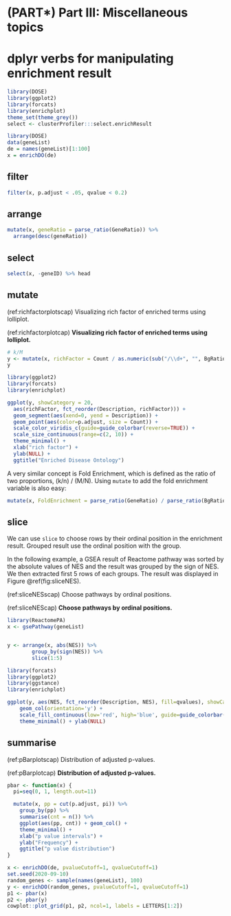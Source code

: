# (PART\*) Part III: Miscellaneous topics {-}

# dplyr verbs for manipulating enrichment result {#clusterProfiler-dplyr}


```r
library(DOSE)
library(ggplot2)
library(forcats)
library(enrichplot)
theme_set(theme_grey())
select <- clusterProfiler:::select.enrichResult
```


```r
library(DOSE)
data(geneList)
de = names(geneList)[1:100]
x = enrichDO(de)
```

## filter

```r

filter(x, p.adjust < .05, qvalue < 0.2)
```

## arrange
```r
mutate(x, geneRatio = parse_ratio(GeneRatio)) %>%
  arrange(desc(geneRatio))
```

## select

```r
select(x, -geneID) %>% head
```

## mutate

(ref:richfactorplotscap) Visualizing rich factor of enriched terms using lolliplot.

(ref:richfactorplotcap) **Visualizing rich factor of enriched terms using lolliplot.** 


```r

# k/M
y <- mutate(x, richFactor = Count / as.numeric(sub("/\\d+", "", BgRatio)))
y

library(ggplot2)
library(forcats)
library(enrichplot)

ggplot(y, showCategory = 20, 
  aes(richFactor, fct_reorder(Description, richFactor))) + 
  geom_segment(aes(xend=0, yend = Description)) +
  geom_point(aes(color=p.adjust, size = Count)) +
  scale_color_viridis_c(guide=guide_colorbar(reverse=TRUE)) +
  scale_size_continuous(range=c(2, 10)) +
  theme_minimal() + 
  xlab("rich factor") +
  ylab(NULL) + 
  ggtitle("Enriched Disease Ontology")
```


A very similar concept is Fold Enrichment, which is defined as the ratio of two proportions, (k/n) / (M/N). Using `mutate` to add the fold enrichment variable is also easy:

```r
mutate(x, FoldEnrichment = parse_ratio(GeneRatio) / parse_ratio(BgRatio))
```

## slice

We can use `slice` to choose rows by their ordinal position in the enrichment result. Grouped result use the ordinal position with the group.

In the following example, a GSEA result of Reactome pathway was sorted by the absolute values of NES and the result was grouped by the sign of NES. We then extracted first 5 rows of each groups. The result was displayed in Figure \@ref(fig:sliceNES).


(ref:sliceNESscap) Choose pathways by ordinal positions.

(ref:sliceNEScap) **Choose pathways by ordinal positions.** 


```r
library(ReactomePA)
x <- gsePathway(geneList)


y <- arrange(x, abs(NES)) %>% 
        group_by(sign(NES)) %>% 
        slice(1:5)

library(forcats)
library(ggplot2)
library(ggstance)
library(enrichplot)

ggplot(y, aes(NES, fct_reorder(Description, NES), fill=qvalues), showCategory=10) + 
    geom_col(orientation='y') + 
    scale_fill_continuous(low='red', high='blue', guide=guide_colorbar(reverse=TRUE)) + 
    theme_minimal() + ylab(NULL)
```


## summarise

(ref:pBarplotscap) Distribution of adjusted p-values.

(ref:pBarplotcap) **Distribution of adjusted p-values.** 


```r
pbar <- function(x) {
  pi=seq(0, 1, length.out=11)

  mutate(x, pp = cut(p.adjust, pi)) %>%
    group_by(pp) %>% 
    summarise(cnt = n()) %>% 
    ggplot(aes(pp, cnt)) + geom_col() + 
    theme_minimal() +
    xlab("p value intervals") +
    ylab("Frequency") + 
    ggtitle("p value distribution")
}    

x <- enrichDO(de, pvalueCutoff=1, qvalueCutoff=1)
set.seed(2020-09-10)
random_genes <- sample(names(geneList), 100)
y <- enrichDO(random_genes, pvalueCutoff=1, qvalueCutoff=1)
p1 <- pbar(x)
p2 <- pbar(y)
cowplot::plot_grid(p1, p2, ncol=1, labels = LETTERS[1:2])
```

